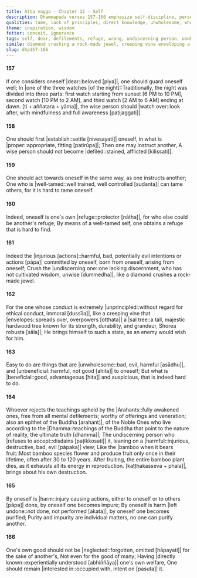 ```yaml
---
title: Atta vagga - Chapter 12 - Self
description: Dhammapada verses 157-166 emphasize self-discipline, personal responsibility, and inner mastery. A wise person must first establish themselves properly before guiding others, as self-mastery is difficult but essential. Purity and impurity are personal matters, and one should prioritize their own spiritual welfare over external concerns, for no one can purify another.
qualities: tame, lack of principles, direct knowledge, unwholesome, wholesome, sense restraint, immaturity
theme: inspiration, wisdom
fetter: conceit, ignorance
tags: self, dear, defilements, refuge, wrong, undiscerning person, unwholesome, beneficial, Arahants, teachings, self-purification, good, welfare, Dhamma, self-discipline, responsibility, lack of principles, purity, impurity, dhp
simile: diamond crushing a rock-made jewel, creeping vine enveloping a sal tree, bamboo when it bears fruit
slug: dhp157-166
---
```


#### 157

If one considers oneself |dear::beloved [piya]|,
one should guard oneself well;
In |one of the three watches [of the night]::Traditionally, the night was divided into three parts: first watch starting from sunset [6 PM to 10 PM], second watch [10 PM to 2 AM], and third watch [2 AM to 6 AM] ending at dawn. [ti + aññatara + yāma]|,
the wise person should |watch over::look after, with mindfulness and full awareness [paṭijaggati]|.

#### 158

One should first |establish::settle [nivesayati]| oneself,
in what is |proper::appropriate, fitting [patirūpa]|;
Then one may instruct another,
A wise person should not become |defiled::stained, afflicted [kilissati]|.

#### 159

One should act towards oneself in the same way,
as one instructs another;
One who is |well-tamed::well trained, well controlled [sudanta]| can tame others,
for it is hard to tame oneself.

#### 160

Indeed, oneself is one's own |refuge::protector [nātha]|,
for who else could be another's refuge;
By means of a well-tamed self,
one obtains a refuge that is hard to find.

#### 161

Indeed the |injurious [actions]::harmful, bad, potentially evil intentions or actions [pāpa]| committed by oneself,
born from oneself, arising from oneself;
Crush the |undiscerning one::one lacking discernment, who has not cultivated wisdom, unwise [dummedha]|,
like a diamond crushes a rock-made jewel.

#### 162

For the one whose conduct is extremely |unprincipled::without regard for ethical conduct, immoral [dussīla]|,
like a creeping vine that |envelopes::spreads over, overpowers [otthata]| a |sal tree::a tall, majestic hardwood tree known for its strength, durability, and grandeur, Shorea robusta [sāla]|;
He brings himself to such a state,
as an enemy would wish for him.

#### 163

Easy to do are things that are |unwholesome::bad, evil, harmful [asādhu]|,
and |unbeneficial::harmful, not good [ahita]| to oneself;
But what is |beneficial::good, advantageous [hita]| and auspicious,
that is indeed hard to do.

#### 164

Whoever rejects the teachings upheld by the |Arahants::fully awakened ones, free from all mental defilements; worthy of offerings and veneration; also an epithet of the Buddha [arahant]|,
of the Noble Ones who live according to the |Dhamma::teachings of the Buddha that point to the nature of reality, the ultimate truth [dhamma]|;
The undiscerning person who |refuses to accept::disdains [paṭikkosati]| it,
leaning on a |harmful::injurious, destructive, bad, evil [pāpaka]| view;
Like the |bamboo when it bears fruit::Most bamboo species flower and produce fruit only once in their lifetime, often after 30 to 120 years. After fruiting, the entire bamboo plant dies, as it exhausts all its energy in reproduction. [kaṭṭhakasseva + phala]|,
brings about his own destruction.

#### 165

By oneself is |harm::injury causing actions, either to oneself or to others [pāpa]| done,
by oneself one becomes impure;
By oneself is harm |left undone::not done, not performed [akata]|,
by oneself one becomes purified;
Purity and impurity are individual matters,
no one can purify another.

#### 166

One's own good should not be |neglected::forgotten, omitted [hāpayati]| for the sake of another's,
Not even for the good of many;
Having |directly known::experientially understood [abhiññāya]| one's own welfare,
One should remain |interested in::occupied with, intent on [pasuta]| it.